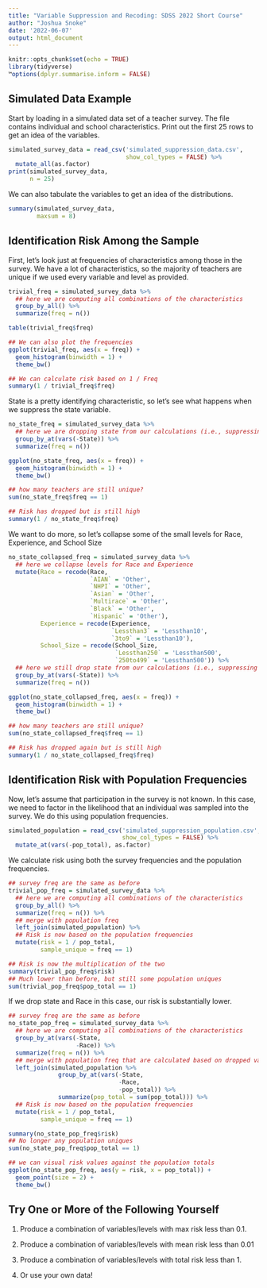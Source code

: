 ```yaml
---
title: "Variable Suppression and Recoding: SDSS 2022 Short Course"
author: "Joshua Snoke"
date: '2022-06-07'
output: html_document
---
```


```r
knitr::opts_chunk$set(echo = TRUE)
library(tidyverse)
™options(dplyr.summarise.inform = FALSE)
```

## Simulated Data Example

Start by loading in a simulated data set of a teacher survey. The file contains individual and school characteristics. Print out the first 25 rows to get an idea of the variables.

```r
simulated_survey_data = read_csv('simulated_suppression_data.csv',
                                 show_col_types = FALSE) %>%
  mutate_all(as.factor)
print(simulated_survey_data,
      n = 25)
```

We can also tabulate the variables to get an idea of the distributions.

```r
summary(simulated_survey_data,
        maxsum = 8)
```

## Identification Risk Among the Sample

First, let's look just at frequencies of characteristics among those in the survey. We have a lot of characteristics, so the majority of teachers are unique if we used every variable and level as provided.

```r
trivial_freq = simulated_survey_data %>%
  ## here we are computing all combinations of the characteristics
  group_by_all() %>%
  summarize(freq = n())

table(trivial_freq$freq)

## We can also plot the frequencies
ggplot(trivial_freq, aes(x = freq)) + 
  geom_histogram(binwidth = 1) +
  theme_bw()

## We can calculate risk based on 1 / Freq
summary(1 / trivial_freq$freq)

```

State is a pretty identifying characteristic, so let's see what happens when we suppress the state variable.

```r
no_state_freq = simulated_survey_data %>%
  ## here we are dropping state from our calculations (i.e., suppressing it)
  group_by_at(vars(-State)) %>%
  summarize(freq = n())

ggplot(no_state_freq, aes(x = freq)) + 
  geom_histogram(binwidth = 1) +
  theme_bw()

## how many teachers are still unique?
sum(no_state_freq$freq == 1)

## Risk has dropped but is still high
summary(1 / no_state_freq$freq)


```

We want to do more, so let's collapse some of the small levels for Race, Experience, and School Size

```r
no_state_collapsed_freq = simulated_survey_data %>%
  ## here we collapse levels for Race and Experience
  mutate(Race = recode(Race,
                       `AIAN` = 'Other',
                       `NHPI` = 'Other',
                       `Asian` = 'Other',
                       `Multirace` = 'Other',
                       `Black` = 'Other',
                       `Hispanic` = 'Other'),
         Experience = recode(Experience,
                             `Lessthan3` = 'Lessthan10',
                             `3to9` = 'Lessthan10'),
         School_Size = recode(School_Size,
                              `Lessthan250` = 'Lessthan500',
                              `250to499` = 'Lessthan500')) %>%
  ## here we still drop state from our calculations (i.e., suppressing it)
  group_by_at(vars(-State)) %>%
  summarize(freq = n())

ggplot(no_state_collapsed_freq, aes(x = freq)) + 
  geom_histogram(binwidth = 1) +
  theme_bw()

## how many teachers are still unique?
sum(no_state_collapsed_freq$freq == 1)

## Risk has dropped again but is still high
summary(1 / no_state_collapsed_freq$freq)


```


## Identification Risk with Population Frequencies

Now, let's assume that participation in the survey is not known. In this case, we need to factor in the likelihood that an individual was sampled into the survey. We do this using population frequencies.

```r
simulated_population = read_csv('simulated_suppression_population.csv',
                                show_col_types = FALSE) %>%
  mutate_at(vars(-pop_total), as.factor)

```

We calculate risk using both the survey frequencies and the population frequencies.

```r

## survey freq are the same as before
trivial_pop_freq = simulated_survey_data %>%
  ## here we are computing all combinations of the characteristics
  group_by_all() %>%
  summarize(freq = n()) %>%
  ## merge with population freq
  left_join(simulated_population) %>%
  ## Risk is now based on the population frequencies
  mutate(risk = 1 / pop_total,
         sample_unique = freq == 1)

## Risk is now the multiplication of the two
summary(trivial_pop_freq$risk)
## Much lower than before, but still some population uniques
sum(trivial_pop_freq$pop_total == 1)

```

If we drop state and Race in this case, our risk is substantially lower.

```r

## survey freq are the same as before
no_state_pop_freq = simulated_survey_data %>%
  ## here we are computing all combinations of the characteristics
  group_by_at(vars(-State, 
                   -Race)) %>%
  summarize(freq = n()) %>%
  ## merge with population freq that are calculated based on dropped variables
  left_join(simulated_population %>%
              group_by_at(vars(-State, 
                               -Race, 
                               -pop_total)) %>%
              summarize(pop_total = sum(pop_total))) %>%
  ## Risk is now based on the population frequencies
  mutate(risk = 1 / pop_total,
         sample_unique = freq == 1)

summary(no_state_pop_freq$risk)
## No longer any population uniques
sum(no_state_pop_freq$pop_total == 1)

## we can visual risk values against the population totals
ggplot(no_state_pop_freq, aes(y = risk, x = pop_total)) + 
  geom_point(size = 2) +
  theme_bw()

```

## Try One or More of the Following Yourself

1. Produce a combination of variables/levels with max risk less than 0.1.

2. Produce a combination of variables/levels with mean risk less than 0.01

3. Produce a combination of variables/levels with total risk less than 1.

4. Or use your own data!




